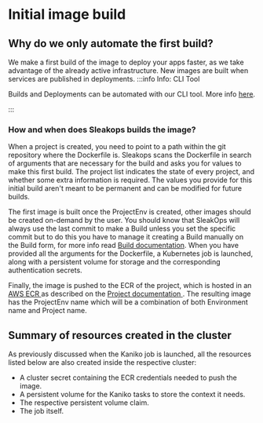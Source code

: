 
# Initial image build

## Why do we only automate the first build?

We make a first build of the image to deploy your apps faster, as we take advantage of the already active infrastructure. New images are built when services are published in deployments.
:::info Info: CLI Tool

Builds and Deployments can be automated with our CLI tool. More info [here](/cli.mdx).

:::
### How and when does Sleakops builds the image?

When a project is created, you need to point to a path within the git repository where the Dockerfile is.
Sleakops scans the Dockerfile in search of arguments that are necessary for the build and asks you for values to make this first build.
The project list indicates the state of every project, and whether some extra information is required.
The values you provide for this initial build aren't meant to be permanent and can be modified for future builds.

The first image is built once the ProjectEnv is created, other images should be created on-demand by the user. You should know that SleakOps will always use the last commit to make a Build unless you set the specific commit but to do this you have to manage it creating a Build manually on the Build form, for more info read [Build documentation](/project/build/index.mdx).
When you have provided all the arguments for the Dockerfile, a Kubernetes job is launched, along with a persistent volume for storage and the corresponding authentication secrets.

Finally, the image is pushed to the ECR of the project, which is hosted in an [AWS ECR <FiExternalLink/>](https://aws.amazon.com/ecr/) as described on the [Project documentation ](/project/index.mdx). The resulting image has the ProjectEnv name which will be a combination of both Environment name and Project name.

## Summary of resources created in the cluster

As previously discussed when the Kaniko job is launched, all the resources listed below are also created inside the respective cluster:

- A cluster secret containing the ECR credentials needed to push the image.
- A persistent volume for the Kaniko tasks to store the context it needs.
- The respective persistent volume claim.
- The job itself.
